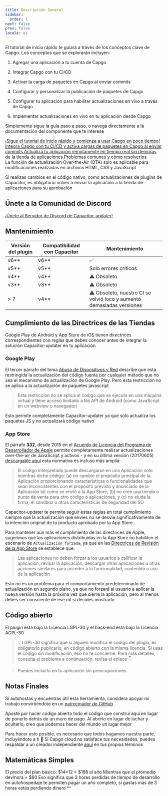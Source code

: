 ```yaml
---
title: Descripción General
sidebar:
  order: 1
next: false
prev: false
locale: es
---
```



El tutorial de inicio rápido te guiará a través de los conceptos clave de Capgo. Los conceptos que se explorarán incluyen:

<Steps>

1. Agregar una aplicación a tu cuenta de Capgo

2. Integrar Capgo con tu CI/CD

3. Activar la carga de paquetes en Capgo al enviar commits

4. Configurar y personalizar la publicación de paquetes de Capgo

5. Configurar tu aplicación para habilitar actualizaciones en vivo a través de Capgo

6. Implementar actualizaciones en vivo en tu aplicación desde Capgo

</Steps>

Simplemente sigue la guía paso a paso, o navega directamente a la documentación del componente que te interese

<CardGrid stagger>
  <a href="/docs/getting-started/add-an-app/" ><Card title="Comenzar el Tutorial" icon="rocket" >
    ¡Sigue el tutorial de inicio rápido y comienza a usar Capgo en poco tiempo!
  </Card></a>
  <a href="/docs/getting-started/deploy/"><Card title="Fácil de integrar" icon="pencil">
    Integra Capgo con tu CI/CD y activa cargas de paquetes en Capgo al enviar commits
  </Card></a>
  <a href="/docs/live-updates/"><Card title="Documentación de Actualización en Vivo" icon="setting">
    Actualiza tu aplicación remotamente en tiempo real sin demoras de la tienda de aplicaciones
  </Card></a>
  <a href="/docs/getting-started/troubleshooting"><Card title="Solución de Problemas" icon="open-book">
    Problemas comunes y cómo resolverlos
  </Card></a>
</CardGrid>

<Aside type="tip">
La función de actualización Over-the-Air (OTA) solo es aplicable para modificaciones realizadas en archivos HTML, CSS y JavaScript

Si realizas cambios en el código nativo, como actualizaciones de plugins de Capacitor, es obligatorio volver a enviar la aplicación a la tienda de aplicaciones para su aprobación
</Aside>

## Únete a la Comunidad de Discord

[¡Únete al Servidor de Discord de Capacitor-updater!](https://discordcom/invite/VnYRvBfgA6)

## Mantenimiento

| Versión del plugin | Compatibilidad con Capacitor | Mantenimiento     |
| ----------------- | ---------------------------- | ----------------- |
| v6\*\*          | v6\*\*                      | ✅                |
| v5\*\*          | v5\*\*                      | Solo errores críticos |
| v4\*\*          | v4\*\*                      | ⚠️ Obsoleto |
| v3\*\*          | v3\*\*                      | ⚠️ Obsoleto       |
| > 7              | v4\*\*                      | ⚠️ Obsoleto, nuestro CI se volvió loco y aumentó demasiadas versiones |

## Cumplimiento de las Directrices de las Tiendas

Google Play de Android y App Store de iOS tienen directrices correspondientes con reglas que debes conocer antes de integrar la solución Capacitor-updater en tu aplicación

### Google Play

El tercer párrafo del tema [Abuso de Dispositivos y Red](https://supportgooglecom/googleplay/android-developer/answer/9888379/?hl=en) describe que está restringida la actualización del código fuente por cualquier método que no sea el mecanismo de actualización de Google Play. Pero esta restricción no se aplica a la actualización de paquetes javascript
> Esta restricción no se aplica al código que se ejecuta en una máquina virtual y tiene acceso limitado a las API de Android (como JavaScript en un webview o navegador)

Esto permite completamente Capacitor-updater ya que solo actualiza los paquetes JS y no actualizará código nativo

### App Store

El párrafo **332**, desde 2015 en el [Acuerdo de Licencia del Programa de Desarrollador de Apple](https://developer.apple.com/programs/ios/information/) permite completamente realizar actualizaciones over-the-air de JavaScript y activos - y en su última versión (20170605) [descargable aquí](https://developer.apple.com/terms/) esta normativa es incluso más amplia:

> El código interpretado puede descargarse en una Aplicación solo mientras dicho código: (a) no cambie el propósito principal de la Aplicación proporcionando características o funcionalidades que sean inconsistentes con el propósito previsto y anunciado de la Aplicación tal como se envió a la App Store, (b) no cree una tienda o punto de venta para otro código o aplicaciones, y (c) no eluda la firma, el sandbox u otras características de seguridad del SO

Capacitor-updater te permite seguir estas reglas en total cumplimiento siempre que la actualización que envíes no se desvíe significativamente de la intención original de tu producto aprobada por la App Store

Para mantener aún más el cumplimiento de las directrices de Apple, sugerimos que las aplicaciones distribuidas en la App Store no habiliten el escenario de `Actualización forzada`, ya que en las [Directrices de Revisión de la App Store](https://developer.apple.com/app-store/review/guidelines/) se establece que:

> Las aplicaciones no deben forzar a los usuarios a calificar la aplicación, revisar la aplicación, descargar otras aplicaciones u otras acciones similares para acceder a la funcionalidad, contenido o uso de la aplicación

Esto no es un problema para el comportamiento predeterminado de actualización en segundo plano, ya que no forzará al usuario a aplicar la nueva versión hasta la próxima vez que cierre la aplicación, pero al menos debes ser consciente de ese rol si decides mostrarlo

## Código abierto

El plugin está bajo la Licencia LGPL-30 y el back-end está bajo la Licencia AGPL-30

> 💡 LGPL-30 significa que si alguien modifica el código del plugin, es obligatorio publicarlo, en código abierto con la misma licencia. Si usas el código sin modificación, eso no te concierne. Para más detalles, consulta el problema a continuación, revisa el enlace 👇

<LinkCard
	title="¿Licenciamiento?"
	href="https://github.com/Cap-go/capacitor-updater/issues/7"
/>

<LinkCard
	title="Prueba GPTS Capgo para obtener ayuda en lugar de leer la documentación"
	href="https://chatopenaicom/g/g-3dMwHbF2w-capgo-doc-gpt"
/>

> Puedes incluirlo en tu aplicación sin preocupaciones

## Notas Finales

Si autohostas y encuentras útil esta herramienta, considera apoyar mi trabajo convirtiéndote en un [patrocinador de GitHub](https://github.com/sponsors/riderx/)

Aposté por hacer código abierto todo el código que construí aquí en lugar de ponerlo detrás de un muro de pago. Al abrirlo en lugar de luchar y ocultarlo, creo que podemos hacer del mundo un lugar mejor

Para hacer esto posible, es necesario que todos hagamos nuestra parte, incluyéndote a ti 🥹 Si Capgo cloud no satisface tus necesidades, puedes respaldar a un creador independiente [aquí](https://github.com/sponsors/riderx/) en tus propios términos

## Matemáticas Simples

El precio del plan básico: $14*12 = $168 al año
Mientras que el promedio dev/hora = $60
Eso significa que 3 horas perdidas de tiempo de desarrollo en autohospedaje te permiten pagar un año completo, si gastas más de 3 horas estás perdiendo dinero ^^
